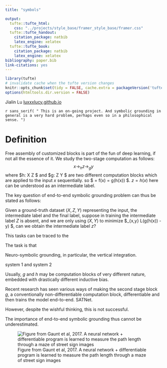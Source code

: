 ```yaml
---
title: "symbols"

output:
  tufte::tufte_html:
    css: "../projects/style_base/framer_style_base/framer.css"
  tufte::tufte_handout:
    citation_package: natbib
    latex_engine: xelatex
  tufte::tufte_book:
    citation_package: natbib
    latex_engine: xelatex
bibliography: paper.bib
link-citations: yes
---
```


```r
library(tufte)
# invalidate cache when the tufte version changes
knitr::opts_chunk$set(tidy = FALSE, cache.extra = packageVersion('tufte'))
options(htmltools.dir.version = FALSE)
```

Jialin Lu [luxxxlucy.github.io](https://luxxxlucy.github.io/)

`r sans_serif(
" This is an on-going project. And symbolic grounding in general is a very hard problem, perhaps even so in a philosophical sense.
")
`


<script>
  // Move TOC to the Table of Contents heading (with id "table-of-contents")
  $(function() {
    $( "#TOC" ).insertAfter( $( "#table-of-contents" ) );
  });
</script>

# Definition

Free assembly of customized blocks is part of the fun of deep learning, if not all the essence of it. We study the two-stage computation as follows:
$$ x \mathop{\longrightarrow}_{h} z \mathop{\longrightarrow}_{g} y $$
where $h: X \mapsto Z $ and $g: Z \mapsto Y $ are two different computation blocks which are applied to the input $x$ sequentially. so $\hat{y} = f(x) = g(h(x)) $. $z = h(x)$ here can be understood as an intermediate label.

The key question of end-to-end symbolic grounding problem can thus be stated as follows:

Given a ground-truth dataset $(X,Z,Y)$ representing the input, the intermediate label and the final label, suppose in training the intermediate label $Z$ is absent, and we are only using $(X,Y)$ to minimize $\sum_{x,y} L\left(g(h(x)) - y\right) $, can we obtain the intermediate label $z$?

This tasks can be traced to the 

The task is that 

Neuro-symbolic grounding, in particular, the vertical integration.

system 1 and system 2

Usually, $g$ and $h$ may be computation blocks of very different nature, embedded with drastically different inductive bias.

Recent research has seen various ways of making the second stage block $g$, a conventionally non-differentiable computation block, differentiable and then trains the model end-to-end. 
SATNet.

However, despite the wishful thinking, this is not successful.



The importance of end-to-end symbolic grounding thus cannot be underestimated.

::: {.fullwidth}
![Figure from Gaunt et al, 2017. A neural network + differentiable program is learned to measure the path length through a maze of street sign images](./assets/program.png)
:::
